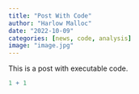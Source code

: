 ```yaml
---
title: "Post With Code"
author: "Harlow Malloc"
date: "2022-10-09"
categories: [news, code, analysis]
image: "image.jpg"
---
```


This is a post with executable code.

```r
1 + 1
```
